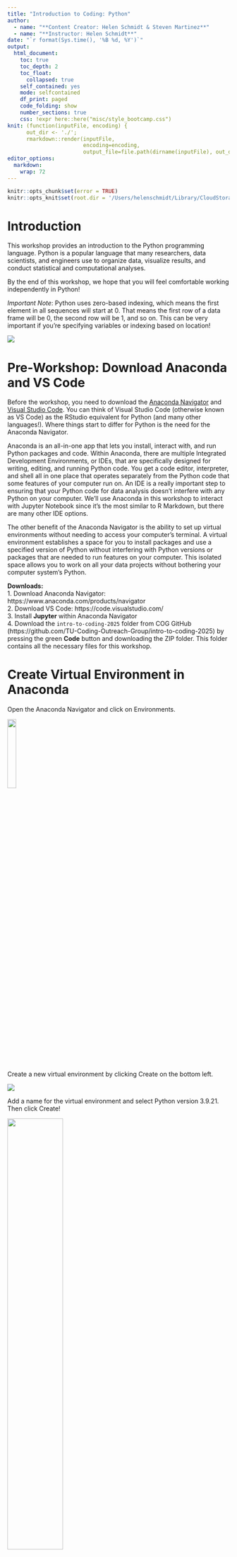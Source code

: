 ```yaml
---
title: "Introduction to Coding: Python"
author:
  - name: "**Content Creator: Helen Schmidt & Steven Martinez**"
  - name: "**Instructor: Helen Schmidt**"
date: "`r format(Sys.time(), '%B %d, %Y')`"
output: 
  html_document: 
    toc: true
    toc_depth: 2
    toc_float:
      collapsed: true
    self_contained: yes
    mode: selfcontained
    df_print: paged    
    code_folding: show
    number_sections: true
    css: !expr here::here("misc/style_bootcamp.css")
knit: (function(inputFile, encoding) { 
      out_dir <- './';
      rmarkdown::render(inputFile,
                        encoding=encoding, 
                        output_file=file.path(dirname(inputFile), out_dir, 'index.html')) })                        
editor_options: 
  markdown: 
    wrap: 72
---
```


```r
knitr::opts_chunk$set(error = TRUE)
knitr::opts_knit$set(root.dir = '/Users/helenschmidt/Library/CloudStorage/GoogleDrive-helenschmidt129@gmail.com/My Drive/SANLab/Presentations/2025.01-COG-Python/')
```

# Introduction

This workshop provides an introduction to the Python programming language. Python is a popular language that many researchers, data scientists, and engineers use to organize data, visualize results, and conduct statistical and computational analyses. 

By the end of this workshop, we hope that you will feel comfortable working independently in Python!

*Important Note*: Python uses zero-based indexing, which means the first element in all sequences will start at 0. That means the first row of a data frame will be 0, the second row will be 1, and so on. This can be very important if you're specifying variables or indexing based on location!

![](images/drake-meme.png)

# Pre-Workshop: Download Anaconda and VS Code

Before the workshop, you need to download the [Anaconda Navigator](https://www.anaconda.com/products/navigator) and [Visual Studio Code](https://code.visualstudio.com/). You can think of Visual Studio Code (otherwise known as VS Code) as the RStudio equivalent for Python (and many other languages!). Where things start to differ for Python is the need for the Anaconda Navigator. 

Anaconda is an all-in-one app that lets you install, interact with, and run Python packages and code. Within Anaconda, there are multiple Integrated Development Environments, or IDEs, that are specifically designed for writing, editing, and running Python code. You get a code editor, interpreter, and shell all in one place that operates separately from the Python code that some features of your computer run on. An IDE is a really important step to ensuring that your Python code for data analysis doesn't interfere with any Python on your computer. We'll use Anaconda in this workshop to interact with Jupyter Notebook since it's the most similar to R Markdown, but there are many other IDE options. 

The other benefit of the Anaconda Navigator is the ability to set up virtual environments without needing to access your computer's terminal. A virtual environment establishes a space for you to install packages and use a specified version of Python without interfering with Python versions or packages that are needed to run features on your computer. This isolated space allows you to work on all your data projects without bothering your computer system's Python.

**Downloads:**  
1. Download Anaconda Navigator: https://www.anaconda.com/products/navigator  
2. Download VS Code: https://code.visualstudio.com/  
3. Install **Jupyter** within Anaconda Navigator  
4. Download the `intro-to-coding-2025` folder from COG GitHub (https://github.com/TU-Coding-Outreach-Group/intro-to-coding-2025) by pressing the green **Code** button and downloading the ZIP folder. This folder contains all the necessary files for this workshop.

# Create Virtual Environment in Anaconda

Open the Anaconda Navigator and click on Environments.

![](images/anaconda-environments.png){width=20%}

Create a new virtual environment by clicking Create on the bottom left.

![](images/create-venv.png)

Add a name for the virtual environment and select Python version 3.9.21. Then click Create!

![](images/my-venv.png){width=50%}

# Open VS Code and Launch Virtual Environment

Open VS Code and navigate to left side pane. Click on the extensions button.

![](images/vscode-extensions.png)

Install `Data Wrangler`, `Jupyter`, and `Python` by searching in the search bar and clicking the blue **Install**.  Once they are installed as VS Code extensions, you should see them in the extensions tab. 

![](images/data-wrangler-jupyter.png){width=30%}

![](images/python.png){width=30%}

Now we can create a new Jupyter Notebook and launch the virtual environment. Navigate to File > New File and select Jupyter Notebook. If you don't see Jupyter as an option, close and reopen VS Code. Select Jupyter Notebook to create your Python file.

![](images/new-file.png){width=50%}

In the upper right corner of VS Code, launch your virtual environment by clicking "Select Kernel". Your Anaconda virtual environment should appear as an option to select.

![](images/select-kernel.png)

![](images/kernel.png){width=50%}

Once you select your virtual environment, your kernel should now show that selection. You are now able to run Python in VS Code using your Anaconda virtual environment!

![](images/kernel-launched.png)

```r
# load reticulate library to include python chunks in markdown
library(reticulate)
# select conda virtual environment
myenv = conda_list()
myenv = myenv$name[2]
use_condaenv(myenv, required = TRUE)
```

# Using Jupyter Notebook

In a typical coding script, every line contains code that the programming language interprets. You can include notes or comments using a # in front of any code. The script will ignore any line or piece of code starting with a #. 

Jupyter Notebooks make things even cleaner for you by splitting up the script into "coding chunks". This allows you to run just a few lines of code at a time, rather than run the entire script in one go. 

We can also include more detailed text than just comments by including "markdown chunks". We can use these to create headers, write explanations, etc. without having to worry about the script interpreting these as code. You'll notice that any coding chunk is tagged with "Python" in the bottom right and any markdown chunk is tagged with "markdown" to help you keep track. You can hover your mouse below any coding or markdown chunk or any output to create a new chunk. 

![](images/code-markdown.png)

We can also look at the variables and data we have associated with this script by clicking "Jupyter Variables" in the upper part of VS Code. This opens a data viewer on the bottom of the VS code window to help us keep track of variables and data frames as we edit and change them. 

![](images/data-viewer.png){width=80%}

Let's get a bit comfortable with our first coding chunk. In this simple example, we create a variable called `x` and set it equal to 1. We then add 2 to `x` which gives us a value of 3. To run the code chunk, we click the arrow to the left of the code chunk and the value 3 is printed. We can also see that our variable `x` is now saved in our Jupyter Variables, where we can see the name (`x`), type (integer), size, and value (1). 

```python
x = 1
x + 2
```

![](images/first-code-chunk.png){width=50%}

## File Paths

When working with data saved on your computer, you'll likely run into needing to define a "file path". This is just a fancy way to refer to the folders and subfolders that exist on someone's computer. Understanding how to navigate these paths and specify them within a coding script is really important. 

Here's an example of a file path: `"/Users/Helen/Documents/GitHub/intro-to-coding-2025"`  

Each `/` of the file path is a separate folder that we are telling the computer to traverse through. We'll revisit the concept of file paths once we need to find the data we'll be working with in this workshop. 

# Install Libraries

Now that we have VS Code set up, we can get started with scripting! The first thing we need to do is install some specialized Python libraries. They are groups of files that contain convenient short-cuts or functions someone else already programmed to save us some work. Somebody else already figured out a very quick way to compute a function so now we don’t have to! We just use their tools to do it. You may hear people refer to libraries as packages sometimes, but these are the same thing!

Importantly, we are installing these libraries into our virtual environment, NOT our computer's Python files.

To install a new library, simply write `! pip install` followed by the name of the library. We'll be using the following libraries today.

```python
! pip install numpy
! pip install pandas
! pip install matplotlib
```

Now that we have installed a library, we actually have to load it in to be able to use it. We need to tell Python that we want access to the functions this library has to offer by calling it with `import`. A lot of Python libraries have common shorthand names (e.g., `numpy` as `np`, `pandas` as `pd`) that make it quicker to call them, so we will tell Python the name we want to use as shorthand when importing. 

```python
import numpy as np
import pandas as pd
import matplotlib.pyplot as plt
```

# Palmer Penguins Data 

For today's workshop, we'll be working with the `palmerpenguins` dataset. Please make sure you have `palmer-penguins.csv` already downloaded! The data set contains size measurements for 344 penguins observed across three islands in the Palmer Archipelago in Antarctica. 

**References**
palmerpenguins data originally published in:

Gorman KB, Williams TD, Fraser WR (2014). Ecological sexual dimorphism and environmental variability within a community of Antarctic penguins (genus Pygoscelis). PLoS ONE 9(3):e90081. https://doi.org/10.1371/journal.pone.0090081

![](images/palmerpenguins_1.png){width=30%}
![](images/palmerpenguins_2.png){width=50%}

# Load Data

We'll use the `read_csv` function from `pandas` to load the data into Python. We want to save the data as an object, so we'll call it `df` (aka data frame). To call the `read_csv` function from `pandas` we need to first specify the library the function is in (`pd`) and then the function name (`read_csv`) with a `.` between them. We then use the `=` to save the results from the function into an object called `df`.

A data frame can be thought of like a spreadsheet in Excel. It contains many cells organized into columns (variables) and rows (observations). Much like the tidy approach to data wrangling, we generally want each row to represent one observation.

```python
df = pd.read_csv("palmer-penguins.csv")
```

```python
df = pd.read_csv('palmer_penguins.csv')
```

Well hang on, this assumes the data set is in the same folder as the script, which isn't often the case! We can add the file path to the data in front of the file name to specify exactly where this data is saved on our computer.

```python
df = pd.read_csv('/Users/Helen/Documents/GitHub/intro-to-coding-2025/palmer_penguins.csv')
```

![](images/load-data.png){width=50%}

# Viewing Data

We can further view the data using the Data Wrangler extension we installed earlier by clicking on the square arrow to the left of "df". 

![](images/data-view.png){width=50%}

Now that we can see the penguins dataset, let's get a better idea of what each column represents:

**sample_number** columns -- Represents the continuous numbering sequence for each sample where data was collected

**species** column -- The three types of penguin species

**island** column -- The three types of island

**bill_length_mm** column -- A continuous number denoting bill length in millimeters

**bill_depth_mm** column -- An integer denoting bill depth in millimeters

**flipper_length_mm** column -- An integer denoting flipper length in millimeters

**body_mass_g** column -- A continuous number denoting body mass in grams

**sex** column -- Sex of the penguin

**year** column -- Year when the study took place

There are also multiple ways to preview the data within the script, which can often be faster than viewing the entire data frame every time you add a new line of code.

```python
# preview first five rows
df.head()
```

```python
# preview last five rows
df.tail()
```

```python
# print data
print(df)
```

```python
# get information about the data (spoiler: notice the non-null count differences)
df.info()
```

In Python, there are many data types. Our `species`, `island`, and `sex` variables are `objects`, which you can think of as text variables. The penguin measurement and weight variables are `float64` which is a `numpy` data type for precise numbers (think accurate decimal points). The `year` variable is an `int64` which is an integer data type also from `numpy`.

```python
# summary of variables
df.describe()
```

# Subsetting Data & Variables

What if we only want to work with one variable or column in a given data frame? That's where subsetting comes in! Using the variable names, we can select just one variable from our data frame.

We can use the `[]` after the data frame name `df` with the variable name we want to subset in single quotes.

```python
df['species']
```
We can include any of our preview variables after the brackets to show just a few rows too.

```python
df['species'].head()
```

We can also include more than one variable by including another set of brackets and listing the variable names separated by commas.

```python
df[['species', 'year']].head()
```

We can save these variable subsets as new data frames using the `=`. Then we can ensure the new data frame was created by previewing the first 10 rows.

```python
df_subset = df[['species', 'year']]
df_subset.head(10)
```

We can also do what's called a conditional subset, where we select only rows (observations) from a specified variable when another variable contains a certain value. Here, we'll only include observations from penguins on the Biscoe island and include all variables. 

```python
# select only data when island is Biscoe
df_subset = df[df['island'] == 'Biscoe']
df_subset.head(10)
```

Sometimes, we may want to use subsetting to get snapshots of unique values in a dataset. We can combine our subsetting syntax with the `drop_duplicates()` function to get just unique observations of penguin species, islands, and years. 

```python
# get a data frame of unique species, islands, and years
df_subset = df[['species','island','year']].drop_duplicates()
df_subset.head()
```

Alternatively, we can select only rows with these unique island, species, and year values. Notice the difference in output when switching the location of `drop_duplicates()`. 

```python
# get a data frame of unique species, islands, and years
df_subset = df.drop_duplicates(subset = ['species','island','year'])
df_subset.head()
```

Finally, we can create new variables by combining existing variables or specifying new values. Here, we'll create a composite variable that combines bill length (mm) and flipper length (mm). Because of the nature of `pandas` this code will be applied to each row in the data frame individually.

```python
# create new composite variable combining bill length and flipper length
df['bill_flipper_mm'] = df['bill_length_mm'] + df['flipper_length_mm']
df.head()
```

# Missing Data

Now you may have noticed the `NaN` in our new `bill_flipper_mm` variable. Based on the preview, we can see that it's in the fourth row of the data frame, but let's get Python to tell us where it is instead. Remember that Python using zero-based indexing!

```python
# we have some NaNs in new bill_flipper_mm variable
df_subset = df['bill_flipper_mm']
print(df_subset)
```

We can use the `isna()` function on `df_subset` and ask for the index (row number) of any missing values. In Python, you may encounter missing values that are coded as `NaN`, `None` or `NULL`. Missing values can be represented differently depending on the library you're working in, but for `pandas` you'll most often encounter `NaN`, especially if you're working with a data set that previously existed in R (which is true for the palmer penguins data!). 

`df_subset.isna()` asks Python to find missing values within `df_subset` and `df_subset[].index` asks Python to tell us the index (row number) of some element of the data. By placing the first command within the square brackets, we tell Python to give us the index of missing values.

```python
df_subset[df_subset.isna()].index
```

Aha! It turns out we not only have a missing value at index 3 (row number 4, because Python starts rows at 0!), but we also have have one at index 271 (row number 272). We know this is the case for our `bill_flipper_mm` variable, but let's also see if other variables are missing data at these row indices. We can do this using the `iloc()` function and specifying the 3 and 271 indices. 

This returns a true/false (boolean) output where `True` means the value at that index for that variable is missing.

```python
df.iloc[[3,271]].isna()
```

We have missing data in `bill_length_mm` and `sex` too! We should check the entire data frame for other missing data too.

Now instead of using `df_subset[df_subset.isna()].index`, we can specify checking the entire data frame `df`. We also want to tell Python to give us the index of any missing value, so we need to include `any()`. Finally, we'll save this as a new object called `missing_indices`.

```python
missing_indices = df[df.isna().any(axis=1)].index
# print
missing_indices
```

Wow! Let's see what variables these missing data are in. We can use `iloc()` again.

```python
df.iloc[missing_indices].isna()
```

Now that we know missing data exists in the data frame, let's save a subset that only includes rows where no variable has a missing value. We can use the `missing_indices` we already identified and leverage a new function called `drop()` to drop rows that match the missing value indices.

```python
df_no_na = df.drop(index=missing_indices)
```

And next time, we can use a function to identify and remove rows with missing values all in one step!

```python
df_no_na = df.dropna()
```

Now let's check our new data frame using `info()` and we should see that all non-null values are equal!

```python
df_no_na.info()
```

# If / Else Statements

An if-else statement is a powerful and flexible tool that allows a programming script to make decisions and execute different paths based on specific conditions.

You can think of an if-else statement like a fork in the road: if a certain condition is true, the program follows one path, and if the condition is false, it follows an alternative path. 

```python
# set x
x = 10
# if / else
if x > 5:
    print("x is less than 20")
else:
    print("x is greater than 20")
```

```python
# if / else with multiple conditions
if x < 5:
    print("x is less than 5")
elif x < 20:
    print("x is somewhere between 5 and 20")
else: 
    print("x is greater than 20")
```

Let's use an example that's a bit more relevant to our data. We will categorize `bill_flipper_mm` into big and small groups depending on whether it's above or below the median length. 

```python
# get median value
median_value = df_no_na['bill_flipper_mm'].median()
# show
median_value
```

We can then combine our median with an if-else statement to create a new variable and populate each row with big or small. To tell Python to perform this if-else statement row-by-row, we need to include `lambda row:` within an `apply()` statement.

```python
# group penguin as "small" if bill_flipper_mm is below the median and "big" if above the median
df_no_na['bill_flipper_group'] = df_no_na.apply(lambda row: 'small' if
                                                row['bill_flipper_mm'] <= median_value
                                                else 'big', axis = 1)
df_no_na.head()
```

# For Loops

Instead of telling Python to execute code row-by-row, we can leverage for loops to iterate through a process for a given number of times. Let's use a for loop to tell Python to print all our penguin `bill_flipper_mm` values and the corresponding `bill_flipper_group` to visually match the first five rows. 

We'll use a function called `iterrows()` to do this row-by-row and print these variables. We'll use some cool Python syntax to print varying text alongside fixed text. 

```python
for index, row in df_no_na[0:5].iterrows():
    print(f"Index: {index}, Length: {row['bill_flipper_mm']}, Group: {row['bill_flipper_group']}")
```

# Wide vs. Long Data Formats

There are two common types of data frame structures you'll encounter: wide data and long data. **Wide** data contains one row per individual, with many variables across columns. This wide format is typically what you find with Excel spreadsheets. Conversely, **long** data densely packs observations across multiple rows. For a lot of statistical analyses and data visualizations, long format is typically useful, while wide format is useful for descriptive statistics. 

Our penguin data is currently in **wide** format, with each row representing one penguin. But let's say we want to show how bill length, bill depth, and flipper length differ across penguin species (foreshadowing the statistical analysis section and data visualization section). 

We currently have multiple variables for bill length, bill depth, and flipper length, so we can move from wide to long format by combining the values from these three variables and creating a new variable that tells Python what each value represents. That will allow us to make comparisons later down the line.

We can do this using the `melt()` function from pandas. We need to specify the grouping variable (`species`), the variables we want to pivot longer (`bill_length_mm`, `bill_depth_mm`, and `flipper_length_mm`), the new variable name for the measurement types (`measurement`) and the new variable name to store the measurement values into (`values`).

```python
df_long = df_no_na.melt(id_vars = 'species', value_vars = ['bill_length_mm', 'bill_depth_mm', 'flipper_length_mm'], var_name = 'measurement', value_name = 'values')

df_long.head()
```

# Statistical Analysis

```python

```


# Data Visualization
```r
ggplot(penguins_length, aes(x=flipper_length_mm, fill=species)) + geom_histogram()
```

```python
plt.hist(df_long[['species','values']])
plt.show()
```

# Full Analysis Pipeline

```python

```

# Conclusion
